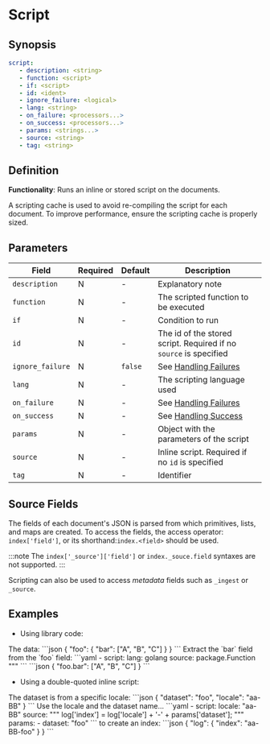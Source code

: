 # Script

## Synopsis

```yaml
script:
   - description: <string>
   - function: <script>
   - if: <script>
   - id: <ident>
   - ignore_failure: <logical>
   - lang: <string>
   - on_failure: <processors...>
   - on_success: <processors...>
   - params: <strings...>
   - source: <string>
   - tag: <string>
```

## Definition

**Functionality**: Runs an inline or stored script on the documents.

A scripting cache is used to avoid re-compiling the script for each document. To improve performance, ensure the scripting cache is properly sized.

## Parameters

|Field|Required|Default|Description|
|---|---|---|---|
|`description`|N|-|Explanatory note|
|`function`|N|-|The scripted function to be executed|
|`if`|N|-|Condition to run|
|`id`|N|-|The id of the stored script. Required if no `source` is specified|
|`ignore_failure`|N|`false`|See [Handling Failures](../handling-failures.mdx)|
|`lang`|N|-|The scripting language used|
|`on_failure`|N|-|See [Handling Failures](../handling-failures.mdx)|
|`on_success`|N|-|See [Handling Success](../handling-success.mdx)|
|`params`|N|-|Object with the parameters of the script|
|`source`|N|-|Inline script. Required if no `id` is specified|
|`tag`|N|-|Identifier|

## Source Fields

The fields of each document's JSON is parsed from which primitives, lists, and maps are created. To access the fields, the access operator: `index['field']`, or its shorthand:`index.<field>` should be used.

:::note
The `index['_source']['field']` or `index._souce.field` syntaxes are not supported.
:::

Scripting can also be used to access _metadata_ fields such as `_ingest` or `_source`.

## Examples

* Using library code:

<ExampleTable>
   <Description>
      The data:
   </Description>
   <SampleCode>
      ```json
      {
         "foo": {
            "bar": ["A", "B", "C"]
         }
      }
      ```
   </SampleCode>

   <Description>
      Extract the `bar` field from the `foo` field:
   </Description>
   <SampleCode>
      ```yaml
      - script:
         lang: golang
         source: package.Function
         """
      ```
      ```json
      {
         "foo.bar": ["A", "B", "C"]
      }
      ```
   </SampleCode>
</ExampleTable>

* Using a double-quoted inline script:

<ExampleTable>
   <Description>
      The dataset is from a specific locale:
   </Description>
   <SampleCode>
      ```json
      {
         "dataset": "foo",
         "locale": "aa-BB"
      }
      ```
   </SampleCode>

   <Description>
      Use the locale and the dataset name...
   </Description>
   <SampleCode>
      ```yaml
      - script:
         locale: "aa-BB"
         source: """
            log['index'] = log['locale'] + '-' + params['dataset'];
         """
         params:
            - dataset: "foo"
   ```
   </SampleCode>
   <Description>
       to create an index:
   </Description>
   <SampleCode>
      ```json
      {
         "log": {
            "index": "aa-BB-foo"
         }
      }
      ```
   </SampleCode>
</ExampleTable>
